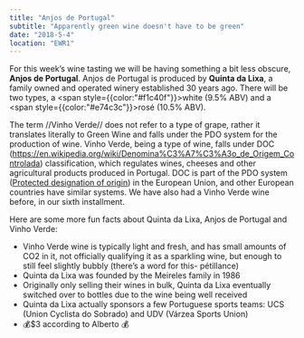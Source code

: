 ```yaml
---
title: "Anjos de Portugal"
subtitle: "Apparently green wine doesn't have to be green"
date: "2018-5-4"
location: "EWR1"
---
```


For this week’s wine tasting we will be having something a bit less obscure, **Anjos de Portugal**. Anjos de Portugal is produced by **Quinta da Lixa**, a family owned and operated winery established 30 years ago. There will be two types, a <span style={{color:"#f1c40f"}}>white</span> (9.5% ABV) and a <span style={{color:"#e74c3c"}}>rosé</span> (10.5% ABV).

The term //Vinho Verde// does not refer to a type of grape, rather it translates literally to Green Wine and falls under the PDO system for the production of wine. Vinho Verde, being a type of wine, falls under DOC (<a href="https://en.wikipedia.org/wiki/Denomina%C3%A7%C3%A3o_de_Origem_Controlada" target="_blank" rel="noreferrer">https://en.wikipedia.org/wiki/Denomina%C3%A7%C3%A3o_de_Origem_Controlada</a>) classification, which regulates wines, cheeses and other agricultural products produced in Portugal. DOC is part of the PDO system (<a href="https://en.wikipedia.org/wiki/Geographical_indications_and_traditional_specialities_in_the_European_Union#Protected_designation_of_origin_(PDO)" target="_blank" rel="noreferrer">Protected designation of origin</a>) in the European Union, and other European countries have similar systems. We have also had a Vinho Verde wine before, in our sixth installment.

Here are some more fun facts about Quinta da Lixa, Anjos de Portugal and Vinho Verde:

* Vinho Verde wine is typically light and fresh, and has small amounts of CO2 in it, not officially qualifying it as a sparkling wine, but enough to still feel slightly bubbly (there’s a word for this- pétillance)
* Quinta da Lixa was founded by the Meireles family in 1986
* Originally only selling their wines in bulk, Quinta da Lixa eventually switched over to bottles due to the wine being well received
* Quinta da Lixa actually sponsors a few Portuguese sports teams: UCS (Union Cyclista do Sobrado) and UDV (Várzea Sports Union)
* 💰$3 according to Alberto 💰
